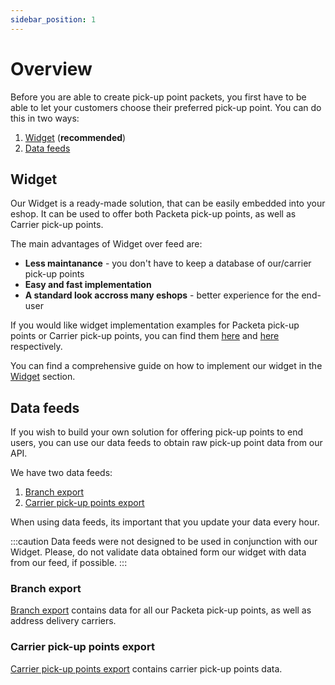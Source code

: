 ```yaml
---
sidebar_position: 1
---
```


# Overview

Before you are able to create pick-up point packets, you first have to be able to let your customers choose their preferred pick-up point. You can do this in two ways:
1. [Widget](widget) (**recommended**)
2. [Data feeds](branch-export-v5)

## Widget

Our Widget is a ready-made solution, that can be easily embedded into your eshop. It can be used to offer both Packeta pick-up points, as well as Carrier pick-up points.

The main advantages of Widget over feed are:
- **Less maintanance** - you don't have to keep a database of our/carrier pick-up points
- **Easy and fast implementation**
- **A standard look accross many eshops** - better experience for the end-user

If you would like widget implementation examples for Packeta pick-up points or Carrier pick-up points, you can find them [here](examples/packeta-pickup-points#using-widget) and [here](examples/carrier-pickup-points#using-widget) respectively.

You can find a comprehensive guide on how to implement our widget in the [Widget](widget) section.

## Data feeds

If you wish to build your own solution for offering pick-up points to end users, you can use our data feeds to obtain raw pick-up point data from our API.

We have two data feeds:
1. [Branch export](branch-export-v5)
2. [Carrier pick-up points export](carrier-pickup-points-export)

When using data feeds, its important that you update your data every hour.

:::caution
Data feeds were not designed to be used in conjunction with our Widget. Please, do not validate data obtained form our widget with data from our feed, if possible.
:::

### Branch export

[Branch export](branch-export-v5) contains data for all our Packeta pick-up points, as well as address delivery carriers.

### Carrier pick-up points export

[Carrier pick-up points export](carrier-pickup-points-export) contains carrier pick-up points data.
